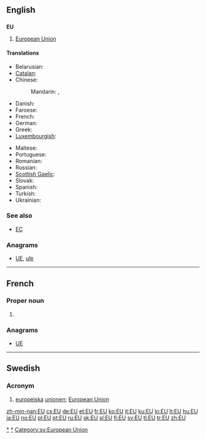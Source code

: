 {{also|eu|Eu}}
==English==

==={{initialism}}===
'''EU'''

# {{politics|economics}} [[European Union]]

====Translations====
{{trans-top|European Union (also see translations at [[European Union]])}}
* Belarusian: {{t-|be|ЕС|m|tr=je-és|xs=Belarusian}}
* [[Catalan]]: {{t|ca|UE|f}}
* Chinese:
*: Mandarin: {{t|cmn|歐盟|sc=Hani}}, {{t|cmn|欧盟|tr=Ōu-méng|sc=Hani}}
* Danish: {{t|da|EU|n}}
* Faroese: {{t|fo|ES|n}}
* French: {{t+|fr|UE|f}}
* German: {{t+|de|EU|f}}
* Greek: {{t|el|ΕΕ|tr=e-e}}
* [[Luxembourgish]]: {{t|lb|EU|f}}
{{trans-mid}}
* Maltese: {{t-|mt|UE|xs=Maltese}}
* Portuguese: {{t|pt|UE|f}}
* Romanian: {{t-|ro|UE}}
* Russian: {{t+|ru|ЕС|m|tr=je-és}}
* [[Scottish Gaelic]]: {{t-|gd|AE|m|xs=Scottish Gaelic}}
* Slovak: {{t|sk|EÚ|n}}
* Spanish: {{t-|es|UE}}
* Turkish: {{t+|tr|AB}}
* Ukrainian: {{t|uk|ЄС|m|tr=je-és|xs=Ukrainian}}
{{trans-bottom}}

===See also===
* [[EC]]

===Anagrams===
* [[UE#English|UE]], [[uſe#English|uſe]]

[[Category:European Union|*]]
----

==French==

===Proper noun===
{{fr-proper noun}}

# {{abbreviation of|États-Unis|lang=fr|nodot=1}} {{gloss|United States}}

===Anagrams===
* [[UE#French|UE]]

[[Category:fr:United States of America|*]]
----

==Swedish==

===Acronym===
{{infl|sv|acronym}}

# [[europeiska]] [[unionen]]; [[European Union]]

[[Category:sv:European Union]]

[[zh-min-nan:EU]]
[[cs:EU]]
[[de:EU]]
[[et:EU]]
[[fr:EU]]
[[ko:EU]]
[[it:EU]]
[[ku:EU]]
[[lo:EU]]
[[lt:EU]]
[[hu:EU]]
[[ja:EU]]
[[no:EU]]
[[pl:EU]]
[[pt:EU]]
[[ru:EU]]
[[sk:EU]]
[[sl:EU]]
[[fi:EU]]
[[sv:EU]]
[[tl:EU]]
[[tr:EU]]
[[zh:EU]]